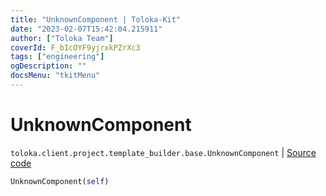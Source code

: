 ```yaml
---
title: "UnknownComponent | Toloka-Kit"
date: "2023-02-07T15:42:04.215911"
author: ["Toloka Team"]
coverId: F_bIcOYF9yjrxkPZrXc3
tags: ["engineering"]
ogDescription: ""
docsMenu: "tkitMenu"
---
```


# UnknownComponent
`toloka.client.project.template_builder.base.UnknownComponent` | [Source code](https://github.com/Toloka/toloka-kit/blob/v1.1.3/src/client/project/template_builder/base.py#L187)

```python
UnknownComponent(self)
```